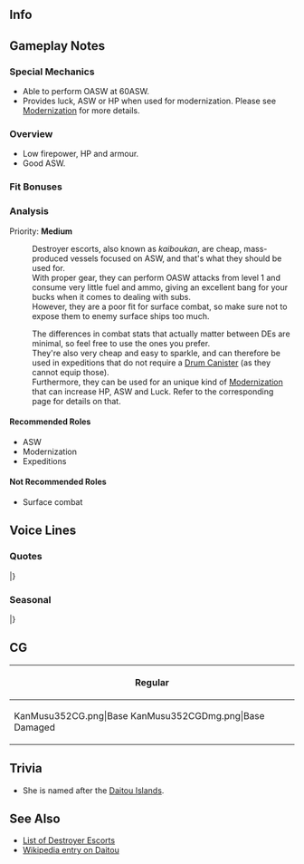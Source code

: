 ==Info==
{{KanmusuInfo|ID=352}}
{{KanmusuInfo|ID=352a}}

==Gameplay Notes==
===Special Mechanics===
* Able to perform OASW at 60ASW.
* Provides luck, ASW or HP when used for modernization. Please see [[Modernization]] for more details.

===Overview===
* Low firepower, HP and armour.
* Good ASW.

===Fit Bonuses===
{{:{{BASEPAGENAME}}/Equipment Bonuses}}
{{clear}}

===Analysis===
Priority: '''Medium'''

:Destroyer escorts, also known as ''kaiboukan'', are cheap, mass-produced vessels focused on ASW, and that's what they should be used for.
:With proper gear, they can perform OASW attacks from level 1 and consume very little fuel and ammo, giving an excellent bang for your bucks when it comes to dealing with subs.
:However, they are a poor fit for surface combat, so make sure not to expose them to enemy surface ships too much.

:The differences in combat stats that actually matter between DEs are minimal, so feel free to use the ones you prefer.
:They're also very cheap and easy to sparkle, and can therefore be used in expeditions that do not require a [[Drum Canister]] (as they cannot equip those).
:Furthermore, they can be used for an unique kind of [[Modernization]] that can increase HP, ASW and Luck. Refer to the corresponding page for details on that.


====Recommended Roles====
* ASW
* Modernization
* Expeditions

====Not Recommended Roles====
* Surface combat

==Voice Lines==
===Quotes===
{{ShipquoteHeader}}
{{ShipquoteKai
| scenario    =Introduction
| origin      =日振型海防艦、その二番艦、大東さ！着任！あんたが提督か、へへぇ！いいね！あたいもよろしくな。さっ、行ってみよう！
| translation =I'm the 2nd ship of the Hiburi-class coastal defense ships, Daitou! Reporting for duty! So you're the Admiral. Hehe~! Great! Take care of me too. Now, let's get going!
| audio       = Daitou-Intro.mp3
}}
{{ShipquoteKai
| scenario    =Introduction
| kai         =yes
| origin      =日振型海防艦、その二番艦、大東！ここにいるぜ！提督、へへぇ、いいじゃん、元気そうだ！今日もよろしくな。さっ、行ってみよう！
| translation =2nd ship of the Hiburi-class coastal defense ships, Daitou! I'm right here! Hehe, you're looking good, Admiral, isn't that great! Now, let's get going!
| audio       = DaitouKai-Intro.mp3
}}
{{ShipquoteKai
| scenario    =Library
| origin      =日振型海防艦、その二番艦、大東さ！そうよ、もう大変なんだよ、色々なこと。海上護衛、掃海任務、頑張ったけどね。…あぁ、なんだよ？そんな顔すんなって。提督、安全な海っていいよな、あたいも大好きさ。そういうの…ってさ。まぁ、いっか。あたいのことも、覚えておきなよ！
| translation =I'm the 2nd ship of the Hiburi-class coastal defense ships, Daitou! That's right, I had some rough times. I worked hard on surface escorts and minesweeping missions... Huh, what? Don't make that face. Admiral, safe seas are great, right? I like them too. So you know... Well, forget it. Just remember what I told you about me!
| audio       = Daitou-Library.mp3
}}
{{ShipquoteKai
| scenario    =Secretary 1
| origin      =あたい、呼んだ？
| translation =Did you call me?
| audio       = Daitou-Sec1.mp3
}}
{{ShipquoteKai
| scenario    =Secretary 2
| origin      =あぁ、これ？爆雷。あぁ、これ？これも爆雷。あいつらと戦うための、あたいの武器さ。
| translation =Ah, this? It's a depth charge. Ah, this? It's a depth charge too. They're my weapons for fighting those things.
| audio       = Daitou-Sec2.mp3
}}
{{ShipquoteKai
| scenario    =Secretary 2
| kai         =yes
| origin      =あぁ、これ？爆雷。あぁ、これ？これも爆雷。あいつらと戦うための、あたいの道具！一つ、要る？
| translation =Ah, this? It's a depth charge. Ah, this? It's a depth charge too. They're my means of fighting those things. Want one?
| audio       = DaitouKai-Sec2.mp3
}}
{{ShipquoteKai
| scenario    =Secretary 3
| origin      =あぁ…そだな、海を守るってさ、いろいろ案だよね。今もそれは変わんないよ。大事な、仕事さ。何かを駆ける、意味は「愛」よ。なぁ！
| translation =''Sigh''... Yeah, that's right, I've put a lot of thought into defending the seas. That still hasn't changed. It's my important duty. If I have to give a reason for it, it'd be "love". Right!
| audio       = Daitou-Sec3.mp3
}}
{{ShipquoteKai
| scenario    =Secretary Idle
| origin      =ん？あぁ、掃海の話？いいよ、しても。今も昔も大事な任務さ。海は、綺麗にして未来に渡したいじゃん。ん？おぉい、聞いてっか！？
| translation =Hmm? Ah, a minesweeping story? Fine, I don't mind. It was an important mission back then, just like it is today. I wanted to pass a clean sea down to future generations. Hmm? Oi~, are you listening!?
| audio       = Daitou-Idle.mp3
}}
{{ShipquoteKai
| scenario    =Secretary (Married)
| origin      =なんだよ、あたい、別に優しくなんかしないぜ。あぁ…おぁ…いいんだ、いつもの調子で…えへへ、優しい、な。
| translation =What, I don't really need to be babied. Ah... Oh... It's fine, I'm feeling fine.... Ehehe, you're nice.
| audio       = Daitou-SecMarried.mp3
}}
{{ShipquoteKai
| scenario    =Wedding
| origin      =はぁ、あたいのこと、呼んだ？間違い？あぁ、そう…なーんだよ、言いたいことあんなら言えって！えぇ、なんだって？もっかい言ってよ、ほら！もっかいさ！
| translation =Huh, did you call me? You didn't? I see... What, if you have something to say, say it! Eh, what was that? Say it again, hey! One more time!
| audio       = Daitou-Wedding.mp3
}}
{{ShipquoteKai
| scenario    =Player's Score
| origin      =あぁ？情報？仕方ねぇ、取ってやんよ。これでいいかい？
| translation =Hmm? Information? Well, I'll have to get it for you then. Is this fine?
| audio       = Daitou-PlayerScore.mp3
}}
{{ShipquoteKai
| scenario    =Joining the Fleet
| origin      =第一海上護衛隊、大東、出撃するぜ！ついて来な！
| translation =1st Surface Escort Division, Daitou, sortieing now! Follow me!
| audio       = Daitou-JoinFleet.mp3
}}
{{ShipquoteKai
| scenario    =Joining the Fleet
| kai         =yes
| origin      =第百一戦隊、大東、出撃だ！ついて来なぁ！
| translation =101st Escort Squadron, Daitou, sortieing! Follow me!<ref>Referring to one of the [https://ja.wikipedia.org/wiki/特設護衛船団司令部#護衛戦隊一覧 escort squadrons]  under General Escort Command.</ref>
| audio       = DaitouKai-JoinFleet.mp3
}}
{{ShipquoteKai
| scenario    =Equipment 1
| origin      =おぉ！いいじゃん、あんがと！
| translation =Ooh! This is nice, thanks!
| audio       = Daitou-Equip1.mp3
}}
{{ShipquoteKai
| scenario    =Equipment 2
| origin      =いや～、これもいいね、いいじゃん！
| translation =Wow~ this is nice too, it really is!
| audio       = Daitou-Equip2.mp3
}}
{{ShipquoteKai
| scenario    =Equipment 3
| origin      =あぁ、いいんじゃない。
| translation =Ah, isn't this fine.
| audio       = Daitou-Equip3.mp3
}}
{{ShipquoteKai
| scenario    =Supply
| origin      =あんがと、提督！
| translation =Thanks, Admiral!
| audio       = Daitou-Supply.mp3
}}
{{ShipquoteKai
| scenario    =Docking (Minor)
| origin      =お風呂入るわ。
| translation =I'm going to take a bath.
| audio       = Daitou-DockMinor.mp3
}}
{{ShipquoteKai
| scenario    =Docking (Major)
| origin      =ちっ…汚れと破れだ、むっかぁ！提督、ちょっと休むぜ。いいだろう！？
| translation =Tch... I'm all filthy and torn up. Dammit! Admiral, I'll be resting for a while. That's fine, right!?
| audio       = Daitou-DockMajor.mp3
}}
{{ShipquoteKai
| scenario    =Construction
| origin      =できた見てよ、新しいやつ。
| translation =Looks like some new girl's done.
| audio       = Daitou-Construction.mp3
}}
{{ShipquoteKai
| scenario    =Return From Sortie
| origin      =ふぇ～、艦隊帰投だぜ。いいよな港って〜。なんだかんだでほっとすんだよ、えへへ。
| translation =Whew~ the fleet has returned. Being in harbour feels good~ Somehow makes me feel relieved. Ehehe.
| audio       = Daitou-SortieReturn.mp3
}}
{{ShipquoteKai
| scenario    =Starting a Sortie
| origin      =あたいが守ってやるよ！船団、抜錨！みんな、空と海中、よ～く見張ってな！いくぜ！
| translation =I'll protect you! Fleet, weigh anchor! Keep a caaaareful watch on the sea and sky, everyone! Let's go!
| audio       = Daitou-Sortie.mp3
}}
{{ShipquoteKai
| scenario    =Starting a Battle
| origin      =敵かよ。しっかたねぇ、やるぞ！護衛隊、前へ！いいか、あたいらが、守るんだ！
| translation =It's the enemy. We gotta do this! Escort Division, forwards! Listen up, I'll protect you!
| audio       = Daitou-BattleStart.mp3
}}
{{ShipquoteKai
| scenario    =Attack
| origin      =まだだ…待て…よし、打ち方、始めい！ってぇ！
| translation =Not yet... Wait... Now, open fire! Fire!
| audio       = Daitou-Atk.mp3
}}
{{ShipquoteKai
| scenario    =Night Battle Attack
| origin      =この大東さんはなめんなよ！守ってやるって、んなろう！
| translation =Don't underestimate me! I said I'd protect everyone, didn't I!
| audio       = Daitou-NightAtk.mp3
}}
{{ShipquoteKai
| scenario    =Night Battle
| origin      =はぁ…夜かい？魚雷ねぇけどな。でも、行くさ。皆、用意はいいか？艦隊、増速、追撃するぜ！
| translation =''Sigh''... Night, huh? Not like I have torpedoes. But, I'll still go. Are you ready, everyone? Fleet, increase speed, we're charging in!
| audio       = Daitou-NightBattle.mp3
}}
{{ShipquoteKai
| scenario    =MVP
| origin      =へぇん、だから、海防艦だからってなめんなって。あたいが守ってやるって言ったろうが。へへぇ〜、な！
| translation =Hmph, Didn't I tell you not to underestimate coastal defense ships? I did say I'd protect you. Heheh, right!
| audio       = Daitou-MVP.mp3
}}
{{ShipquoteKai
| scenario    =Minor Damage 1
| origin      =あいちゃちゃっ！やめろって！
| translation =Owow, stop that!
| audio       = Daitou-MinorDmg1.mp3
}}
{{ShipquoteKai
| scenario    =Minor Damage 2
| origin      =いでっ！ちくしょー！
| translation =Ouch... Goddammit!
| audio       = Daitou-MinorDmg2.mp3
}}
{{ShipquoteKai
| scenario    =Minor Damage 2
| kai         =yes
| origin      =いてぇ…ちっくしょ！マジむかつく！
| translation =Ouch... goddammit! This really pisses me off!
| audio       = DaitouKai-MinorDmg2.mp3
}}
{{ShipquoteKai
| scenario    =Major Damage
| origin      =いやぁ！やめろって言ってんのに！今に見てろよ、てめぇら！
| translation =Nooo! I told you to stop it! Just you wait, you bastards!
| audio       = Daitou-MajorDmg.mp3
}}
{{ShipquoteKai
| scenario    =Sunk
| origin      =ああぁっ！マジかよ、こんなとこでか！あたいは、戦いが終わっても…やることが…あんのによ…
| translation =Argh... Am I seriously falling in a place like this... I still have... so many things to do... after the fighting ends...
| audio       = Daitou-Sunk.mp3
}}
|}<references/>

{{clear}}

===Seasonal===
{{SeasonalHeaderOld}}
{{SeasonalQuote
|scenario = [[Seasonal/White_Day_2018|White Day 2018]]
|origin = おぉ、おぉ、ろちゃん、いいなそれ。提督、あたいにもくれよ…あぁ、そうなんだ。じゃぁ、来年やっから！
|translation =	Oh, ooooh, that’s nice, Ro, Give me some too, Admiral… Ah, so that’s it. Then I’ll do it next year!
|audio = Daitou_White_Day_2018_Sec1.mp3
|notes = 
}}
{{SeasonalQuote
|scenario = [[Seasonal/Coming_of_Spring_2018|Coming of Spring 2018]]
|origin = お花見つっの？護衛隊で？いいよ。ひぶ、美味しい食いもん、よろしくねぇ。楽しみ、楽しみぃ。
|translation =	Cherry blossom viewing? With the Escort Division? Alright. I’m counting on you for delicious food, Hibu. I just can’t wait.
|audio = Daitou_Spring_2018_Sec1.mp3
|notes = 
}}
{{SeasonalQuote
|scenario = [[Seasonal/Fifth_Anniversary|5th Anniversary]]
|origin = ほぉ、五周年。すごいじゅん。褒めてあげる。よし、よし！まあ、こうなったら、六周年目指してみたら。なぁ？
|translation =	Oh, the 5th Anniversary. Amazing. Let me praise you. Good, good! Well, now that we’ve reached this point, let’s try for the 6th Anniversary. Alright?
|audio = Daitou_5th_Anniversary_Sec1.mp3
|notes = 
}}
{{SeasonalQuote
|scenario = [[Seasonal/Rainy_Season_2018|Rainy Season 2018]]
|origin = へぇ、もう、ヒブはうるさいな。大丈夫だよ。梅雨なんだもん、退屈じゃん。ねぇ、提督？ほら、ほら！？
|translation =	Gaah, jeez, you’re annoying, Hibu. I’ll be fine. I’m just bored because it’s the rainy season. Right, Admiral? See, see!?
|audio = Daitou_Rainy_Season_2018_Sec1.mp3
|notes = 
}}
{{SeasonalQuote
|scenario = [[Seasonal/Summer_2018|Summer 2018]]
|origin = えへぇ、今年を暑くなってきたね！そうなると、やっぱ、水着じゃん！ひぶ、こんなんどうかな？あぁ、なんだよその顔わ？
|translation =	Ehe, it's gotten hot this year too! This is definitely the time for swimsuits! What do you think of this, Hibu? Ah, what's with that look?
|audio = Daitou_Summer_2018_Sec1.mp3
|notes = 
}}
{{SeasonalQuote
|scenario = [[Seasonal/Saury_2018|Saury 2018]]
|origin = 秋刀魚祭りか…あたいの出番だね！この自慢の爆雷が炸裂するぜ！はぁ、ひぶ、なんで止めんなよ？なんで！？
|translation =	The Saury Festival huh... It's my turn to shine! I'm going to use these depth charges I'm so proud of! Huuh, why are you stopping me, Hibu? Why!?
|audio = Daitou_Sec1_Saury_2018.mp3
|notes = 
}}
{{SeasonalQuote
|scenario = [[Seasonal/Late_Autumn_2018|Late Autumn 2018]]
|origin = あぁー、寒い！まあ、北海道の冬よりわ…あぁ、こたつ！はぁ、いいわ、これ…だめ海防艦になる…はぁー…
|translation =	Aaah, it's cold! Well, it's better than winter in Hokkaido... Ah, a kotatsu! Aaaah, this is great... I'll become a useless coastal defense ship... Aaaah...
|audio = Daitou_Late_Autumn_2018_Sec1.mp3
|notes = 
}}
{{SeasonalQuote
|scenario = [[Seasonal/Christmas_2018|Christmas 2018]]
|origin = ひぶ、これうめぞ！何これ？おぉ、ろちゃん、それは？…あはぁ、これもうめぇ！いいな、クリスマスって！
|translation =	Hibu, this is delicious! What is it? Ah, Ro-chan, what is that? ...Ahaa, this is tasty too! This Christmas thing is great!
|audio = Daitou_Christmas_2018_Sec1.mp3
|notes = 
}}
{{SeasonalQuote
|scenario = [[Seasonal/New_Year_2019|New Years 2019]]
|origin = あけおめことよろ！提督、ヒブ、あけおめ！おぉ、ろちゃんもあけおめ！今年もよろしくな！
|translation =	Happy New Year! Admiral, Hibu; Happy New Year! Oh, Happy New Year to you too, Ro-chan! Look after me this year too!
|audio = Daitou_New_Year_2019_Sec1.mp3
|notes = 
}}
{{SeasonalQuote
|scenario = [[Seasonal/Setsubun_2019|Setsubun 2019]]
|origin = あぁ、そうなの？あの空母？ほんじゃあ、遠慮なく！
|translation =	Ah, really? That carrier? Then I won't hold back!
|audio = Daitou_Setsubun_2019_Sec1.mp3
|notes = 
}}
{{SeasonalQuote
|scenario = [[Seasonal/Valentine%27s_Day_2019|Valentine's Day 2019]]
|origin = おぉ、ヒブ、チョコくれんだ！あんがとう。提督もくれんの？冗談だよ！ほら、あたいから。
|translation =	Ooh, Hibu, you're giving me chocolate! Thanks. Are you giving me some too, Admiral? Just kidding! Here, this is from me.
|audio = Daitou_Valentines_2019_Sec1.mp3
|notes = 
}}
{{SeasonalQuote
|scenario = [[Seasonal/White_Day_2019|White Day 2019]]
|origin = お、おぉ、お返しくれんだ。いいね。はぁ、手作りかい？ん！うま！来年はお寿司とかでもいいよ。
|translation =	Oh, ooooh, a return gift. Nice. Whoa, is it handmade? Mm! Delish! Something like sushi would be fine for next year, you know.
|audio = Daitou_White_Day_2019_Sec1.mp3
|notes = 
}}
{{SeasonalQuote
|scenario = [[Seasonal/Sixth_Anniversary|6th Anniversary]]
|origin = おぉ、六周年！まじか？すごいじゃん。そしたらさ…まあ、仕方ないよ。逆に七周年目指してみたら。なぁ？
|translation =	Oooh, it's the 6th Anniversary! Seriously? That's amazing. Now then... Well, we can't help it. How about we try aiming for the 7th Anniversary instead. Well?
|audio = Daitou_6th_Anniversary_Sec2.mp3
|notes = Secretary 2
}}
{{SeasonalQuote
|scenario = [[Seasonal/Seventh_Anniversary|7th Anniversary]]
|origin = ヒィ、七周年！うそ、まじか、すごいじゃん！えへぇ。じゃ、八周年とかあるわけ？まさか？まさかまさか？
|translation =	Hii, it's the 7th Anniversary! No way. For real. That's amazing! Hehe. Then can we reach the 8th Anniversary? For real? No way right?
|audio = Daitou_7th_Anniversary_Secretary_2.mp3
|notes = Secretary 2
}}
{{SeasonalQuote
|scenario = [[Seasonal/Eighth_Anniversary|8th Anniversary]]
|origin = うそうそ！八周年だって！ひいぃ、すげ！すごいじゃん！提督、良かったな？えへへへ。なんか嬉しいな。な？
|translation =	No way, no way! It's the 8th Anniversary! Wheeew, amazing! It's really amazing! Admiral, isn't this great? Ehehehe. It kinda makes you happy. Doesn't it?
|audio = Daitou_8th Anniversary_Secretary_1.mp3
|notes = 
}}
|}<references/>

{{clear}}

==CG==
{| class="mw-collapsible mw-collapsed wikitable" style="width: 100%;"
!Regular
|-
|<gallery>
KanMusu352CG.png|Base
KanMusu352CGDmg.png|Base Damaged
</gallery>
|}

==Trivia==
*She is named after the [https://en.wikipedia.org/wiki/Dait%C5%8D_Islands Daitou Islands].

==See Also==
* [[Destroyer Escorts|List of Destroyer Escorts]]
* [[wikipedia:Hiburi-class escort ship|Wikipedia entry on Daitou]]
{{Shiplist}}